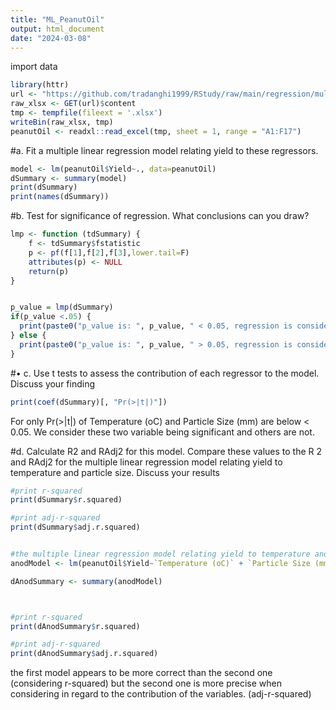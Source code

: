 ```yaml
---
title: "ML_PeanutOil"
output: html_document
date: "2024-03-08"
---
```


import data
```r
library(httr)
url <- "https://github.com/tradanghi1999/RStudy/raw/main/regression/multi%20linear%20regression/Data%20MR.xlsx"
raw_xlsx <- GET(url)$content
tmp <- tempfile(fileext = '.xlsx')
writeBin(raw_xlsx, tmp)
peanutOil <- readxl::read_excel(tmp, sheet = 1, range = "A1:F17")
```
#a. Fit a multiple linear regression model relating yield to these regressors.
```r



model <- lm(peanutOil$Yield~., data=peanutOil)
dSummary <- summary(model)
print(dSummary)
print(names(dSummary))

```
#b. Test for significance of regression. What conclusions can you draw?
```r
lmp <- function (tdSummary) {
	f <- tdSummary$fstatistic
	p <- pf(f[1],f[2],f[3],lower.tail=F)
	attributes(p) <- NULL
	return(p)
}


p_value = lmp(dSummary)
if(p_value <.05) {
  print(paste0("p_value is: ", p_value, " < 0.05, regression is considered to be significant"))
} else {
  print(paste0("p_value is: ", p_value, " > 0.05, regression is considered not to be significant"))
}
```

#• c. Use t tests to assess the contribution of each regressor to the model. Discuss your finding

```r
print(coef(dSummary)[, "Pr(>|t|)"])

```
For only Pr(>|t|) of  Temperature (oC) and Particle Size (mm) are below < 0.05.
We consider these two variable being significant and others are not.


#d. Calculate R2 and RAdj2 for this model. Compare these values to the R 2 and RAdj2 for the multiple linear regression model relating yield to temperature and particle size. Discuss your results

```r
#print r-squared
print(dSummary$r.squared)

#print adj-r-squared
print(dSummary$adj.r.squared)


#the multiple linear regression model relating yield to temperature and particle size
anodModel <- lm(peanutOil$Yield~`Temperature (oC)` + `Particle Size (mm)`, data = peanutOil)

dAnodSummary <- summary(anodModel)



#print r-squared
print(dAnodSummary$r.squared)

#print adj-r-squared
print(dAnodSummary$adj.r.squared)


```
the first model appears to be more correct than the second one (considering r-squared) but the second one is more precise when considering in regard to the contribution of the variables. (adj-r-squared)